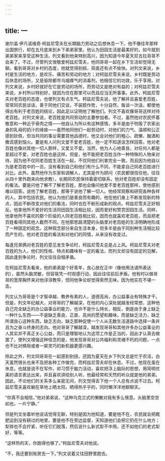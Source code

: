 ```yaml
---
---
---
```

title: 一
---




谢尔盖·伊凡诺维奇·柯兹尼雪夫在长期脑力劳动之后想休息一下。他不像往年那样出国旅行，却在五月底来到乡下弟弟家里。他认为田园生活是最美好的，如今就到弟弟家来享受这种生活。列文看到他来特别高兴，因为知道今年夏天尼古拉哥哥不会来了。不过，尽管列文很敬爱柯兹尼雪夫，他同哥哥一起在乡下生活却觉得无聊。看到哥哥对乡村的态度，他就觉得别扭，简直还有点不愉快。对列文来说，乡村是生活的地方，是欢乐、痛苦和劳动的地方；对柯兹尼雪夫来说，乡村既是劳动后休息的场所，又是驱除都市乌烟瘴气的消毒剂，他相信它的功效，乐于享用。对列文来说，乡村好就好在它是劳动的场所，而劳动又是绝对有益的；对柯兹尼雪夫来说，乡村所以特别好，就因为住在那里可以而且应当无所事事。此外，柯兹尼雪夫对老百姓的态度，也使列文有点生气。柯兹尼雪夫说，他了解并且喜爱老百姓，常常同农民谈话，善于同他们交谈，不装腔作势，十分自然，每谈一次话，都使他得出有利于老百姓的结论，因此足以证明他了解他们。列文不喜欢像哥哥这样对待老百姓。对列文来说，老百姓是共同劳动的主要参加者。不过，虽然他对农民怀着敬意和一种近乎骨肉之情——他自认为所以有这种感情，多半是由于吮吸了农家出身的乳母的奶汁的缘故——虽然他同他们一起劳动时，对他们的力气、温顺和公正感到钦佩，但当共同的事业需要其他品德时，他又会对他们的粗心、疏懒、酗酒和撒谎感到恼火。要是有人问列文爱不爱老百姓，他一定不知道该怎样回答。他对老百姓也像对其他一切人那样，又爱又不爱。当然，他为人心地善良，对任何人都是爱超过不爱，对老百姓也是这样。但是，他不能把老百姓当作一种特殊的人物来对待，因为他不仅同老百姓生活在一起，不仅同他们利害完全一致，而且因为他自以为是老百姓中的一员，没有看到自己和他们有什么不同，不能拿自己同老百姓进行对比。此外，虽然他作为东家和调解人，尤其是作为顾问（农民都很信任他，往往从四十里外跑来向他求教），长期同农民保持着密切联系，他对老百姓却没有固定的看法。要是问他了解不了解老百姓，那也会像问他爱不爱老百姓那样，使他感到难以回答。说他了解老百姓，那等于说他了解一切人。他经常观察和研究各种各样的人，其中包括农民。他认为他们是善良而有趣的，他在他们身上不断发现新的特点，因此不断改变对他们的看法，同时也在不断形成新的观点。柯兹尼雪夫正好相反。他拿他所不爱好的生活同田园生活相比较，因而爱好和赞赏田园生活。同样，他拿他所不喜欢的那个阶级的人同老百姓相比较，因而也就喜欢老百姓，而且把老百姓看得同其他人截然不同。在他那思路清楚的头脑里对老百姓的生活明确地形成了一种固定的观念。这种观念部分来自生活本身，但多半是由于同别种生活相比较而产生的。他对老百姓的看法和对他们的同情，从来没有改变过。

每逢兄弟俩对老百姓的意见发生争论时，柯兹尼雪夫总是占上风。柯兹尼雪夫对老百姓的为人，他们的性格、特点和趣味有一定的看法，而列文却没有固定的见解，因此逢到争论时，列文往往自相矛盾。

在柯兹尼雪夫看来，他的弟弟是个好青年，良心放在正中（像他用法语所表达的），虽然头脑灵敏，但容易凭一时观感行动，因此往往前后矛盾。他有时以做哥哥的宽厚胸怀来对他谆谆教导，但同他争论却觉得索然无味，因为他实在不堪一击。

列文认为哥哥是个才智卓越、教养有素的人，道德高尚，办公益事业有特殊才干。但是，列文年纪越大，对哥哥的了解越深，在他的内心深处就越发经常想，这种他自己完全缺乏的办公益事业的能力，也许不是什么特长，相反，倒是由于身上缺乏一种什么东西——不是缺乏善良、正直、高尚的愿望和趣味，而是缺乏活力，缺乏所谓良心这种东西，缺乏志向，缺乏那种促使一个人从无数生活道路中选择一条并且为之奋斗终身的志向。他对哥哥了解越深，越发现哥哥和其他许多办公益事业的人其实并不真正关心公益，而只是理智地认为这项工作是正当的，因此才认真去做罢了。使列文增强这种信念的是，他发现哥哥对公共福利和灵魂不朽的问题，一点也不比对棋局或者一架灵巧的新机器更感兴趣。

除此之外，列文同哥哥在一起感到别扭，还因为夏天在乡下列文总是忙于农活，白天虽然很长也来不及把各种工作做完，而柯兹尼雪夫却在休息。不过，他现在虽在休息，也就是说不在写作，却习惯于脑力活动，喜欢把浮上脑际的思想，用简明优美的语言表达出来，并且喜欢讲给别人听。他最经常和天然的听众就是他的弟弟。因此，不论他们的关系多么亲密无间，列文觉得丢下他一个人总有点说不过去。柯兹尼雪夫喜欢躺在草地上晒太阳，晒得热乎乎的，同时懒洋洋地聊聊天。

“你真不会相信，”他对弟弟说，“这种乌克兰式的懒散对我有多么惬意。头脑里空空如也，一片宁静。”

但是列文坐着听他说话觉得无聊，特别是因为他知道，要是他不在，农民就会把厩肥运到没有耕过的地里，要是他不在旁边监督，天知道他们会把它扔在什么地方；犁铧也不会拧紧，听任它们脱落，然后说什么新式犁不中用，还不如他们的老式犁好，等等。

“这样热的天，你跑得也够了。”柯兹尼雪夫对他说。

“不，我还要到账房去一下。”列文说着又往田野里跑去。